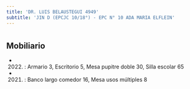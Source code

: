 ```yaml
---
title: 'DR. LUIS BELAUSTEGUI 4949'
subtitle: 'JIN D (EPCJC 10/18°) - EPC N° 10 ADA MARIA ELFLEIN'
---
```


#


## Mobiliario

*  (2022) : Armario 3, Escritorio 5, Mesa pupitre doble 30, Silla escolar 65 

*  (2021) : Banco largo comedor 16, Mesa usos múltiples 8 



